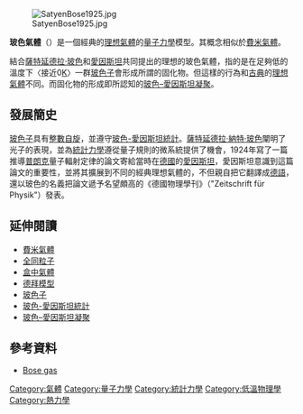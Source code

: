 {{NoteTA|G1=物理学}}
{{凝聚体物理学}}
[[File:SatyenBose1925.jpg|right]]

'''玻色氣體'''（{{lang-en|'''Bose gas'''}}）是一個經典的[[理想氣體|理想氣體]]的[[量子力學|量子力學]]模型。其概念相似於[[費米氣體|費米氣體]]。

結合[[薩特延德拉·玻色|薩特延德拉·玻色]]和[[愛因斯坦|愛因斯坦]]共同提出的理想的玻色氣體，指的是在足夠低的溫度下〈接近0[[凱氏溫標|K]]〉一群[[玻色子|玻色子]]會形成所謂的固化物。但這樣的行為和[[古典物理|古典]]的[[理想氣體|理想氣體]]不同。而固化物的形成即所認知的[[玻色–愛因斯坦凝聚|玻色–愛因斯坦凝聚]]。

== 發展簡史 ==
[[玻色子|玻色子]]具有[[整數|整數]][[自旋|自旋]]，並遵守[[玻色-愛因斯坦統計|玻色-愛因斯坦統計]]。[[薩特延德拉·納特·玻色|薩特延德拉·納特·玻色]]闡明了光子的表現，並為[[統計力學|統計力學]]遵從量子規則的微系統提供了機會，1924年寫了一篇推導[[普朗克|普朗克]]量子輻射定律的論文寄給當時在[[德國|德國]]的[[愛因斯坦|愛因斯坦]]，愛因斯坦意識到這篇論文的重要性，並將其擴展到不同的經典理想氣體的{{link-en|宏觀粒子|Massive particle}}，不但親自把它翻譯成[[德語|德語]]，還以玻色的名義把論文遞予名望頗高的《德國物理學刊》（"Zeitschrift für Physik"）發表。

== 延伸閱讀 ==
* [[費米氣體|費米氣體]]
* [[全同粒子|全同粒子]]
* [[盒中氣體|盒中氣體]]
* [[德拜模型|德拜模型]]
* [[玻色子|玻色子]]
* [[玻色-愛因斯坦統計|玻色-愛因斯坦統計]]
* [[玻色–愛因斯坦凝聚|玻色–愛因斯坦凝聚]]

== 參考資料 ==
* [https://en.wikipedia.org/wiki/Bose_gas Bose gas] {{Wayback|url=https://en.wikipedia.org/wiki/Bose_gas |date=20131115093041 }}

{{物理學小作品}}
{{DEFAULTSORT:B}}
[[Category:氣體|Category:氣體]]
[[Category:量子力學|Category:量子力學]]
[[Category:統計力學|Category:統計力學]]
[[Category:低溫物理學|Category:低溫物理學]]
[[Category:熱力學|Category:熱力學]]